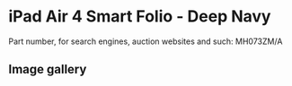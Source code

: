 
# iPad Air 4 Smart Folio - Deep Navy

Part number, for search engines, auction websites and such: MH073ZM/A

## Image gallery

<div style={{ width: "768px" }}>
  <GalleryComponent
    images={[
      {
        original: "/everysource/MH073.png",
        thumbnail: "/everypreview/MH073.png",
      }
    ]}
  />
</div>